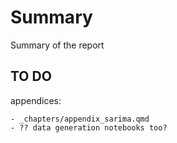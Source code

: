 # Summary

Summary of the report

## TO DO
  appendices:
  
    - _chapters/appendix_sarima.qmd
    - ?? data generation notebooks too?
